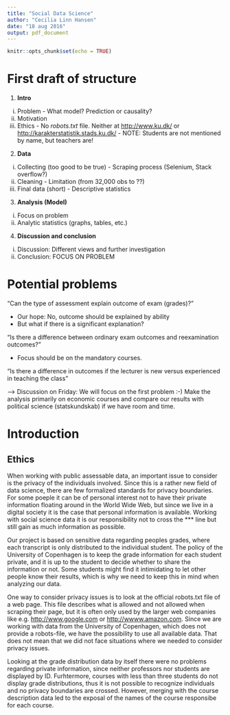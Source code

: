 ---
title: "Social Data Science"
author: "Cecilia Linn Hansen"
date: "18 aug 2016"
output: pdf_document
---

```{r setup, include=FALSE}
knitr::opts_chunk$set(echo = TRUE)
```

# First draft of structure

1. **Intro**
  i) Problem
    - What model? Prediction or causality?
  ii) Motivation
  iii) Ethics
    - No *robots.txt* file. Neither at <http://www.ku.dk/> or <http://karakterstatistik.stads.ku.dk/>
    - NOTE: Students are not mentioned by name, but teachers are!
2. **Data**
  i) Collecting (too good to be true)
    - Scraping process (Selenium, Stack overflow?)
  ii) Cleaning
    - Limitation (from 32,000 obs to ??)
  iii) Final data (short)
    - Descriptive statistics
3. **Analysis (Model)**
  i) Focus on problem
  ii) Analytic statistics (graphs, tables, etc.)
4. **Discussion and conclusion**
  i) Discussion: Different views and further investigation
  ii) Conclusion: FOCUS ON PROBLEM
  
# Potential problems

"Can the type of assessment explain outcome of exam (grades)?"

* Our hope: No, outcome should be explained by ability  
* But what if there is a significant explanation?
  
"Is there a difference between ordinary exam outcomes and reexamination outcomes?" 

* Focus should be on the mandatory courses.

"Is there a difference in outcomes if the lecturer is new versus experienced in teaching the class"
  
--> Discussion on Friday: We will focus on the first problem :-) Make the analysis primarily on economic courses and compare our results with political science (statskundskab) if we have room and time. 

# Introduction

## Ethics

When working with public assessable data, an important issue to consider is the privacy of the individuals involved. Since this is a rather new field of data science, there are few formalized standards for privacy boundaries. For some poeple it can be of personal interest not to have their private information floating around in the World Wide Web, but since we live in a digital society it is the case that personal information is available. Working with social science data it is our responsibility not to cross the *** line but still gain as much information as possible.

Our project is based on sensitive data regarding peoples grades, where each transcript is only distributed to the individual student. The policy of the University of Copenhagen is to keep the grade information for each student private, and it is up to the student to decide whether to share the information or not. Some students might find it intimidating to let other people know their results, which is why we need to keep this in mind when analyzing our data.

One way to consider privacy issues is to look at the official robots.txt file of a web page. This file describes what is allowed and not allowed when scraping their page, but it is often only used by the larger web companies like e.g. <http://www.google.com> or <http://wwww.amazon.com>. Since we are working with data from the University of Copenhagen, which does not provide a robots-file, we have the possibility to use all available data. That does not mean that we did not face situations where we needed to consider privacy issues. 

Looking at the grade distribution data by itself there were no problems regarding private information, since neither professors nor students are displayed by ID. Furhtermore, courses with less than three students do not display grade distributions, thus it is not possible to recognize individuals and no privacy boundaries are crossed. However, merging with the course description data led to the exposal of the names of the course responsibe for each course. 



